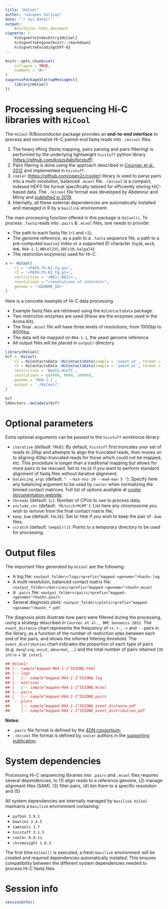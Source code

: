 ```yaml
---
title: "HiCool"
author: "Jacques Serizay"
date: "`r Sys.Date()`"
output: 
    BiocStyle::html_document
vignette: >
    %\VignetteIndexEntry{HiCool}
    %\VignetteEngine{knitr::rmarkdown}
    %\VignetteEncoding{UTF-8}
---
```


```r
knitr::opts_chunk$set(
    collapse = TRUE,
    comment = "#>"
)
suppressPackageStartupMessages({
    library(HiCool)
})
```

# Processing sequencing Hi-C libraries with `HiCool`

The `HiCool` R/Bioconductor package provides an **end-to-end interface** to 
process and normalize Hi-C paired-end fastq reads into `.(m)cool` files.

1. The heavy lifting (fastq mapping, pairs parsing and pairs filtering) is 
performed by the underlying lightweight `hicstuff` python library 
([https://github.com/koszullab/hicstuff](https://github.com/koszullab/hicstuff)).
2. Pairs filering is done using the approach described in 
[Cournac et al., 2012](https://doi.org/10.1186/1471-2164-13-436) and implemented
in `hicstuff`.
3. `cooler` ([https://github.com/open2c/cooler](https://github.com/open2c/cooler)) 
library is used to parse pairs into a multi-resolution, balanced `.mcool` file. 
`.(m)cool` is a compact, indexed HDF5 file format specifically tailored 
for efficiently storing HiC-based data. The `.(m)cool`  file format was 
developed by Abdennur and Mirny and 
[published in 2019](https://doi.org/10.1093/bioinformatics/btz540).
4. Internally, all these external dependencies are automatically installed and 
managed in R by a `basilisk` environment.

The main processing function offered in this package is `HiCool()`.
To process `.fastq` reads into `.pairs` & `.mcool` files, one needs to provide: 

- The path to each fastq file (`r1` and `r2`);
- The genome reference, as a path to a `.fasta` sequence file, a path to a pre-computed `bowtie2` index 
or a supported ID character (`hg38`, `mm10`, `dm6`, `R64-1-1`, `WBcel235`, `GRCz10`, 
`Galgal4`);
- The restriction enzyme(s) used for Hi-C.

```r
x <- HiCool(
    r1 = '<PATH-TO-R1.fq.gz>', 
    r2 = '<PATH-TO-R2.fq.gz>', 
    restriction = '<RE1(,RE2)>', 
    resolutions = "<resolutions of interest>", 
    genome = '<GENOME_ID>'
)
```

Here is a concrete example of Hi-C data processing. 

- Example fastq files are retrieved using the `HiContactsData` package. 
- Two restriction enzymes are used (these are the enzymes used in the Arima Kit).
- The final `.mcool` file will have three levels of resolutions, from 1000bp to 8000bp. 
- The data will be mapped on `R64-1-1`, the yeast genome reference.
- All output files will be placed in `output/` directory.

```r
library(HiCool)
hcf <- HiCool(
    r1 = HiContactsData::HiContactsData(sample = 'yeast_wt', format = 'fastq_R1'), 
    r2 = HiContactsData::HiContactsData(sample = 'yeast_wt', format = 'fastq_R2'), 
    restriction = 'DpnII,HinfI', 
    resolutions = c(4000, 8000, 16000), 
    genome = 'R64-1-1', 
    output = './HiCool/'
)
```

```r
hcf
S4Vectors::metadata(hcf)
```

# Optional parameters 

Extra optional arguments can be passed to the `hicstuff` workhorse library: 

- `iterative` <logical> (default: `TRUE`): By default, `hicstuff` first truncates your set of reads to 20bp and attempts to align the truncated reads, then moves on to aligning 40bp-truncated reads for those which could not be mapped, etc. This procedure is longer than a traditional mapping but allows for more pairs to be rescued. Set to `FALSE` if you want to perform standard alignment of fastq files without iterative alignment;
- `balancing_args` <character> (default: `" --min-nnz 10 --mad-max 5 "`): Specify here any balancing argument to be used by `cooler` when normalizing the binned contact matrices. Full list of options available at [cooler documentation website](https://cooler.readthedocs.io/en/latest/cli.html#cooler-balance);
- `threads` <integer> (default: `1L`): Number of CPUs to use to process data;
- `exclude_chr` <character> (default: `'Mito|chrM|MT'`): List here any chromosome you wish to remove from the final contact matrix file;
- `keep_bam` <logical> (default: `FALSE`): Set to `TRUE` if you wish to keep the pair of `.bam` files; 
- `scratch` <character> (default: `tempdir()`): Points to a temporary directory to be used for processing.

# Output files

The important files generated by `HiCool` are the following: 

- A log file: `<output_folder>/logs/<prefix>^mapped-<genome>^<hash>.log`
- A multi-resolution, balanced contact matrix file: `<output_folder>/matrices/<prefix>^mapped-<genome>^<hash>.mcool`
- A `.pairs` file: `<output_folder>/pairs/<prefix>^mapped-<genome>^<hash>.pairs`
- Several diagnosis plots: `<output_folder>/plots/<prefix>^mapped-<genome>^<hash>_*.pdf`. 

The diagnosis plots illustrate how pairs were filtered during the processing, 
using a strategy described in `Cournac et al., BMC Genomics 2012`. The `event_distance` 
chart represents the frequency of `++`, `+-`, `-+` and `--` pairs in the library, as a function 
of the number of restriction sites between each end of the pairs, and shows the inferred filtering threshold. 
The `event_distribution` chart indicates the proportion of each type of pairs (e.g. `dangling`, `uncut`, `abnormal`, ...) 
and the total number of pairs retained (`3D intra` + `3D inter`). 

```r
## HiCool/
## |-- sample^mapped-R64-1-1^55IONQ.html
## |-- logs
## |   |-- sample^mapped-R64-1-1^55IONQ.log
## |-- matrices
## |   |-- sample^mapped-R64-1-1^55IONQ.mcool
## |-- pairs
## |   |-- sample^mapped-R64-1-1^55IONQ.pairs
## `-- plots
##     |-- sample^mapped-R64-1-1^55IONQ_event_distance.pdf
##     |-- sample^mapped-R64-1-1^55IONQ_event_distribution.pdf
```

**Notes:**

- `.pairs` file format is defined by the [4DN consortium](https://github.com/4dn-dcic/pairix/blob/master/pairs_format_specification.md);
- `.(m)cool` file format is defined by `cooler` authors in the [supporting publication](https://doi.org/10.1093%2Fbioinformatics%2Fbtz540).

# System dependencies

Processing Hi-C sequencing libraries into `.pairs` and `.mcool` files requires 
several dependencies, to (1) align reads to a reference genome, (2) manage 
alignment files (SAM), (3) filter pairs, (4) bin them to a specific resolution 
and (5) 

All system dependencies are internally managed by `basilisk`. `HiCool` maintains 
a `basilisk` environment containing: 

- `python 3.9.1`
- `bowtie2 2.4.5`
- `samtools 1.7`
- `hicstuff 3.1.5`
- `cooler 0.8.11`
- `chromosight 1.6.3`

The first time `HiCool()` is executed, a fresh `basilisk` environment will 
be created and required dependencies automatically installed. This ensures 
compatibility between the different system dependencies needed to process 
Hi-C fastq files. 

# Session info

```r
sessionInfo()
```
